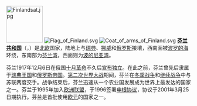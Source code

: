[[Image:Finlandsat.jpg|100px]]
[[Image:Flag_of_Finland.svg|border]]
[[Image:Coat_of_arms_of_Finland.svg|link=芬兰国徽]]
'''[[芬兰共和国|芬兰共和国]]'''（{{lang-fi|Suomen tasavalta}}，{{lang-sv|Republiken Finland}}）是[[北欧|北欧]]国家，陆地上与[[瑞典|瑞典]]、[[挪威|挪威]]和[[俄罗斯|俄罗斯]]接壤，西南面被[[波罗的海|波罗的海]]环绕，东南部为[[芬兰湾|芬兰湾]]，西面则为[[波的尼亚湾|波的尼亚湾]]。

芬兰1917年12月6日在俄国[[十月革命|十月革命]]不久后[[芬兰独立宣言|宣布独立]]。在此之前，芬兰曾先后隶属于[[瑞典王国|瑞典王国]]和[[俄罗斯帝国|俄罗斯帝国]]。[[第二次世界大战|第二次世界大战]]期间，芬兰在[[冬季战争|冬季战争]]和[[继续战争|继续战争]]中与苏联两度交手。战争结束后，芬兰迅速从一个农业国发展成为世界上最发达的国家之一。芬兰于1995年加入[[欧洲联盟|欧洲联盟]]，于1996签署[[申根协议|申根协议]]，协议于2001年3月25日期执行。芬兰是首批使用[[欧元|欧元]]的国家之一。